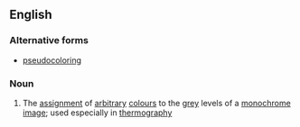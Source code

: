 ==English==

===Alternative forms===
* [[pseudocoloring]]

===Noun===
{{en-noun|-}}

# {{context|computing}} The [[assignment]] of [[arbitrary]] [[colour]]s to the [[grey]] levels of a [[monochrome]] [[image]]; used especially in [[thermography]]